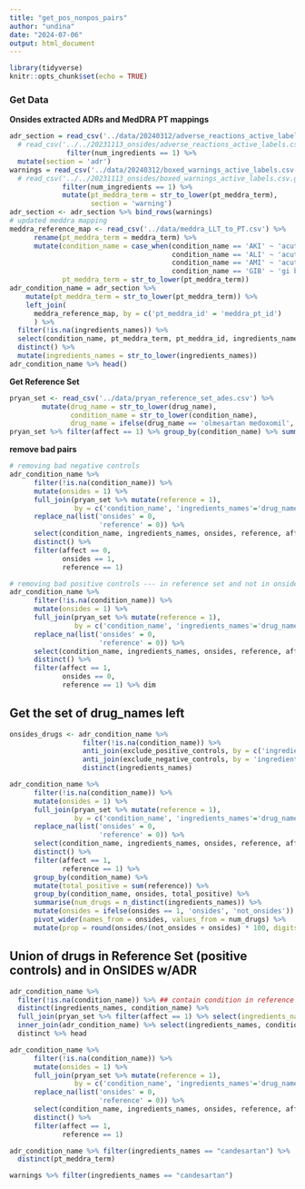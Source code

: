 ```yaml
---
title: "get_pos_nonpos_pairs"
author: "undina"
date: "2024-07-06"
output: html_document
---
```


```r
library(tidyverse)
knitr::opts_chunk$set(echo = TRUE)
```


### Get Data


**Onsides extracted ADRs and MedDRA PT mappings**
```r
adr_section = read_csv('../data/20240312/adverse_reactions_active_labels.csv.gz') %>%
  # read_csv('../../20231113_onsides/adverse_reactions_active_labels.csv.gz') %>%
              filter(num_ingredients == 1) %>%
  mutate(section = 'adr')
warnings = read_csv('../data/20240312/boxed_warnings_active_labels.csv.gz') %>%
  # read_csv('../../20231113_onsides/boxed_warnings_active_labels.csv.gz') %>%
             filter(num_ingredients == 1) %>%
             mutate(pt_meddra_term = str_to_lower(pt_meddra_term),
                    section = 'warning')
adr_section <- adr_section %>% bind_rows(warnings)
# updated meddra mapping
meddra_reference_map <- read_csv('../data/meddra_LLT_to_PT.csv') %>%
      rename(pt_meddra_term = meddra_term) %>%
      mutate(condition_name = case_when(condition_name == 'AKI' ~ 'acute kidney injury',
                                        condition_name == 'ALI' ~ 'acute liver injury',
                                        condition_name == 'AMI' ~ 'acute myocardial infarction',
                                        condition_name == 'GIB' ~ 'gi bleed'),
             pt_meddra_term = str_to_lower(pt_meddra_term))
adr_condition_name = adr_section %>%
    mutate(pt_meddra_term = str_to_lower(pt_meddra_term)) %>%
    left_join(
      meddra_reference_map, by = c('pt_meddra_id' = 'meddra_pt_id')
      ) %>%
  filter(!is.na(ingredients_names)) %>%
  select(condition_name, pt_meddra_term, pt_meddra_id, ingredients_names, ingredients_rxcuis, set_id) %>%
  distinct() %>%
  mutate(ingredients_names = str_to_lower(ingredients_names))
adr_condition_name %>% head()
```

**Get Reference Set**
```r
pryan_set <- read_csv('../data/pryan_reference_set_ades.csv') %>% 
        mutate(drug_name = str_to_lower(drug_name),
               condition_name = str_to_lower(condition_name),
               drug_name = ifelse(drug_name == 'olmesartan medoxomil', 'olmesartan', drug_name))      
pryan_set %>% filter(affect == 1) %>% group_by(condition_name) %>% summarise(n_distinct(drug_concept_id))
```

**remove bad pairs**
```r
# removing bad negative controls
adr_condition_name %>%
      filter(!is.na(condition_name)) %>%
      mutate(onsides = 1) %>%
      full_join(pryan_set %>% mutate(reference = 1),
                by = c('condition_name', 'ingredients_names'='drug_name')) %>%
      replace_na(list('onsides' = 0,
                      'reference' = 0)) %>%
      select(condition_name, ingredients_names, onsides, reference, affect) %>%
      distinct() %>%
      filter(affect == 0,
             onsides == 1,
             reference == 1)
```

```r
# removing bad positive controls --- in reference set and not in onsides
adr_condition_name %>%
      filter(!is.na(condition_name)) %>%
      mutate(onsides = 1) %>%
      full_join(pryan_set %>% mutate(reference = 1),
                by = c('condition_name', 'ingredients_names'='drug_name')) %>%
      replace_na(list('onsides' = 0,
                      'reference' = 0)) %>%
      select(condition_name, ingredients_names, onsides, reference, affect) %>%
      distinct() %>%
      filter(affect == 1,
             onsides == 0,
             reference == 1) %>% dim
```


## Get the set of drug_names left

```r
onsides_drugs <- adr_condition_name %>% 
                  filter(!is.na(condition_name)) %>%
                  anti_join(exclude_positive_controls, by = c('ingredients_names')) %>%
                  anti_join(exclude_negative_controls, by = 'ingredients_names') %>%
                  distinct(ingredients_names)
```



```r
adr_condition_name %>%
      filter(!is.na(condition_name)) %>%
      mutate(onsides = 1) %>%
      full_join(pryan_set %>% mutate(reference = 1),
                by = c('condition_name', 'ingredients_names'='drug_name')) %>%
      replace_na(list('onsides' = 0,
                      'reference' = 0)) %>%
      select(condition_name, ingredients_names, onsides, reference, affect) %>%
      distinct() %>%
      filter(affect == 1,
             reference == 1) %>% 
      group_by(condition_name) %>%
      mutate(total_positive = sum(reference)) %>%
      group_by(condition_name, onsides, total_positive) %>% 
      summarise(num_drugs = n_distinct(ingredients_names)) %>%
      mutate(onsides = ifelse(onsides == 1, 'onsides', 'not_onsides')) %>%
      pivot_wider(names_from = onsides, values_from = num_drugs) %>%
      mutate(prop = round(onsides/(not_onsides + onsides) * 100, digits = 2))
```

## Union of drugs in Reference Set (positive controls) and in OnSIDES w/ADR

```r
adr_condition_name %>%
  filter(!is.na(condition_name)) %>% ## contain condition in reference set
  distinct(ingredients_names, condition_name) %>%
  full_join(pryan_set %>% filter(affect == 1) %>% select(ingredients_names = drug_name, condition_name)) %>%
  inner_join(adr_condition_name) %>% select(ingredients_names, condition_name, pt_meddra_term, pt_meddra_id) %>%
  distinct %>% head
```

```r
adr_condition_name %>%
      filter(!is.na(condition_name)) %>%
      mutate(onsides = 1) %>%
      full_join(pryan_set %>% mutate(reference = 1),
                by = c('condition_name', 'ingredients_names'='drug_name')) %>%
      replace_na(list('onsides' = 0,
                      'reference' = 0)) %>%
      select(condition_name, ingredients_names, onsides, reference, affect) %>%
      distinct() %>%
      filter(affect == 1,
             reference == 1) 
```


```r
adr_condition_name %>% filter(ingredients_names == "candesartan") %>%
  distinct(pt_meddra_term)
```
```r
warnings %>% filter(ingredients_names == "candesartan") 
```








